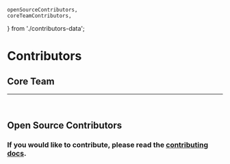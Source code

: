 	openSourceContributors,
	coreTeamContributors,
} from './contributors-data';

# Contributors

## Core Team

<Contributors contributors={coreTeamContributors} />

---

<br />

## Open Source Contributors

<Contributors contributors={openSourceContributors} />

### If you would like to contribute, please read the [contributing docs](https://github.com/AnswerOverflow/AnswerOverflow/blob/main/CONTRIBUTING.md).
